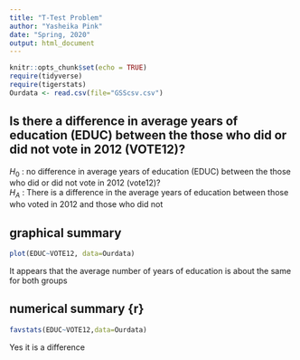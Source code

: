 ```yaml
---
title: "T-Test Problem"
author: "Yasheika Pink"
date: "Spring, 2020"
output: html_document
---
```


```r
knitr::opts_chunk$set(echo = TRUE)
require(tidyverse)
require(tigerstats)
Ourdata <- read.csv(file="GSScsv.csv")
```


## Is there a difference in  average years of education (EDUC) between the those who did or did not vote in 2012 (VOTE12)?

$H_0$ : no difference in average years of education (EDUC) between the those who did or did not vote in 2012 (vote12)?  
$H_A$ : There is a difference in the average years of education between those who voted in 2012 and those who did not  

## graphical summary  

```r
plot(EDUC~VOTE12, data=Ourdata)
```


It appears that the average number of years of education is about the same for both groups


## numerical summary  {r}
```r
favstats(EDUC~VOTE12,data=Ourdata)
```

Yes it is a difference

```
```


